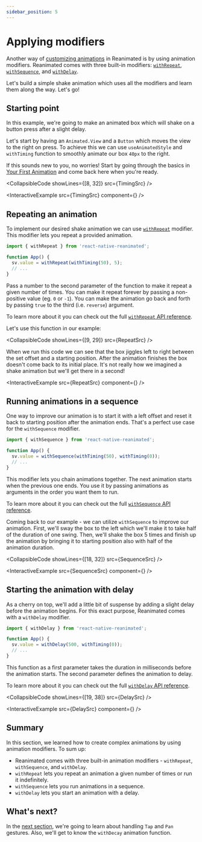 ```yaml
---
sidebar_position: 5
---
```


# Applying modifiers

Another way of [customizing animations](/docs/fundamentals/customizing-animation) in Reanimated is by using animation modifiers. Reanimated comes with three built-in modifiers: [`withRepeat`](/docs/animations/withRepeat), [`withSequence`](/docs/animations/withSequence), and [`withDelay`](/docs/animations/withDelay).

Let's build a simple shake animation which uses all the modifiers and learn them along the way. Let's go!

## Starting point

In this example, we're going to make an animated box which will shake on a button press after a slight delay.

Let's start by having an `Animated.View` and a `Button` which moves the view to the right on press. To achieve this we can use `useAnimatedStyle` and `withTiming` function to smoothly animate our box `40px` to the right.

If this sounds new to you, no worries! Start by going through the basics in [Your First Animation](/docs/fundamentals/your-first-animation) and come back here when you're ready.


<CollapsibleCode showLines={[8, 32]} src={TimingSrc} />

<InteractiveExample src={TimingSrc} component={<Timing />} />

## Repeating an animation

To implement our desired shake animation we can use [`withRepeat`](/docs/animations/withRepeat) modifier. This modifier lets you repeat a provided animation.

```javascript
import { withRepeat } from 'react-native-reanimated';

function App() {
  sv.value = withRepeat(withTiming(50), 5);
  // ...
}
```

Pass a number to the second parameter of the function to make it repeat a given number of times. You can make it repeat forever by passing a non-positive value (eg. `0` or `-1`). You can make the animation go back and forth by passing `true` to the third (i.e. `reverse`) argument.

To learn more about it you can check out the full [`withRepeat` API reference](/docs/animations/withRepeat).

Let's use this function in our example:


<CollapsibleCode showLines={[9, 29]} src={RepeatSrc} />

When we run this code we can see that the box jiggles left to right between the set offset and a starting position. After the animation finishes the box doesn't come back to its initial place. It's not really how we imagined a shake animation but we'll get there in a second!

<InteractiveExample src={RepeatSrc} component={<Repeat />} />

## Running animations in a sequence

One way to improve our animation is to start it with a left offset and reset it back to starting position after the animation ends. That's a perfect use case for the `withSequence` modifier.

```javascript
import { withSequence } from 'react-native-reanimated';

function App() {
  sv.value = withSequence(withTiming(50), withTiming(0));
  // ...
}
```

This modifier lets you chain animations together. The next animation starts when the previous one ends. You use it by passing animations as arguments in the order you want them to run.

To learn more about it you can check out the full [`withSequence` API reference](/docs/animations/withSequence).

Coming back to our example - we can utilize `withSequence` to improve our animation. First, we'll sway the box to the left which we'll make it to take half of the duration of one swing. Then, we'll shake the box 5 times and finish up the animation by bringing it to starting position also with half of the animation duration.


<CollapsibleCode showLines={[18, 32]} src={SequenceSrc} />

<InteractiveExample src={SequenceSrc} component={<Sequence />} />

## Starting the animation with delay

As a cherry on top, we'll add a little bit of suspense by adding a slight delay before the animation begins. For this exact purpose, Reanimated comes with a `withDelay` modifier.

```javascript
import { withDelay } from 'react-native-reanimated';

function App() {
  sv.value = withDelay(500, withTiming(0));
  // ...
}
```

This function as a first parameter takes the duration in milliseconds before the animation starts. The second parameter defines the animation to delay.

To learn more about it you can check out the full [`withDelay` API reference](/docs/animations/withDelay).


<CollapsibleCode showLines={[19, 38]} src={DelaySrc} />


<InteractiveExample src={DelaySrc} component={<Delay />} />

## Summary

In this section, we learned how to create complex animations by using animation modifiers. To sum up:

- Reanimated comes with three built-in animation modifiers - `withRepeat`, `withSequence`, and `withDelay`.
- `withRepeat` lets you repeat an animation a given number of times or run it indefinitely.
- `withSequence` lets you run animations in a sequence.
- `withDelay` lets you start an animation with a delay.

## What's next?

In the [next section](/docs/fundamentals/handling-gestures), we're going to learn about handling `Tap` and `Pan` gestures. Also, we'll get to know the `withDecay` animation function.

